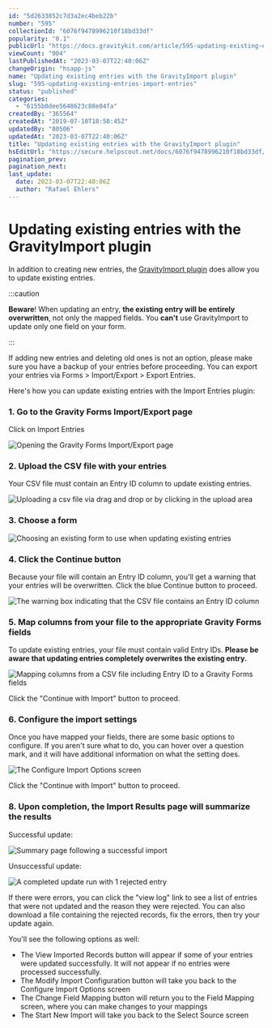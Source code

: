 ```yaml
---
id: "5d2633852c7d3a2ec4beb22b"
number: "595"
collectionId: "6076f9478996210f18bd33df"
popularity: "0.1"
publicUrl: "https://docs.gravitykit.com/article/595-updating-existing-entries-import-entries"
viewCount: "904"
lastPublishedAt: "2023-03-07T22:40:06Z"
changeOrigin: "hsapp-js"
name: "Updating existing entries with the GravityImport plugin"
slug: "595-updating-existing-entries-import-entries"
status: "published"
categories: 
  - "6155b0dee5648623c88e04fa"
createdBy: "365564"
createdAt: "2019-07-10T18:50:45Z"
updatedBy: "80506"
updatedAt: "2023-03-07T22:40:06Z"
title: "Updating existing entries with the GravityImport plugin"
hsEditUrl: "https://secure.helpscout.net/docs/6076f9478996210f18bd33df/article/5d2633852c7d3a2ec4beb22b"
pagination_prev: 
pagination_next: 
last_update:
  date: 2023-03-07T22:40:06Z
  author: "Rafael Ehlers"
---
```


# Updating existing entries with the GravityImport plugin

In addition to creating new entries, the [GravityImport plugin](https://www.gravitykit.com/extensions/gravity-forms-entry-importer/) does allow you to update existing entries.


:::caution

**Beware**! When updating an entry, **the existing entry will be entirely overwritten**, not only the mapped fields. You **can't** use GravityImport to update only one field on your form.

:::

  If adding new entries and deleting old ones is not an option, please make sure you have a backup of your entries before proceeding. You can export your entries via Forms &gt; Import/Export &gt; Export Entries.

Here's how you can update existing entries with the Import Entries plugin:

### 1. Go to the Gravity Forms Import/Export page

Click on Import Entries

![Opening the Gravity Forms Import/Export page](https://s3.amazonaws.com/helpscout.net/docs/assets/54c58489e4b051242988532c/images/5db09b4304286364bc90cb60/file-cs8IjtHW7C.png)

### 2. Upload the CSV file with your entries

Your CSV file must contain an Entry ID column to update existing entries.

![Uploading a csv file via drag and drop or by clicking in the upload area](https://s3.amazonaws.com/helpscout.net/docs/assets/54c58489e4b051242988532c/images/5db09bdf04286364bc90cb6d/file-6v8bhFStji.png)

### 3. Choose a form

![Choosing an existing form to use when updating existing entries](https://s3.amazonaws.com/helpscout.net/docs/assets/54c58489e4b051242988532c/images/5db09d3704286364bc90cb7e/file-TT0mWCiXq8.png)

### 4. Click the Continue button

Because your file will contain an Entry ID column, you'll get a warning that your entries will be overwritten. Click the blue Continue button to proceed.

![The warning box indicating that the CSV file contains an Entry ID column](https://s3.amazonaws.com/helpscout.net/docs/assets/54c58489e4b051242988532c/images/5db09dd304286364bc90cb85/file-nPuA0wecBw.png)

### 5. Map columns from your file to the appropriate Gravity Forms fields

To update existing entries, your file must contain valid Entry IDs. **Please be aware that updating entries completely overwrites the existing entry.**

![Mapping columns from a CSV file including Entry ID to a Gravity Forms fields](https://s3.amazonaws.com/helpscout.net/docs/assets/54c58489e4b051242988532c/images/5db09ef62c7d3a7e9ae2f06b/file-RkrtlzMuYj.png)

Click the "Continue with Import" button to proceed.

### 6. Configure the import settings

Once you have mapped your fields, there are some basic options to configure. If you aren't sure what to do, you can hover over a question mark, and it will have additional information on what the setting does.

![The Configure Import Options screen](https://s3.amazonaws.com/helpscout.net/docs/assets/54c58489e4b051242988532c/images/5db09fb404286364bc90cbac/file-8OTEnK6FkO.png)

Click the "Continue with Import" button to proceed.

### 8. Upon completion, the Import Results page will summarize the results

Successful update:

![Summary page following a successful import](https://s3.amazonaws.com/helpscout.net/docs/assets/54c58489e4b051242988532c/images/5db0a0b604286364bc90cbb7/file-UP4U5ticOs.png)

Unsuccessful update:

![A completed update run with 1 rejected entry](https://s3.amazonaws.com/helpscout.net/docs/assets/54c58489e4b051242988532c/images/5db0b4a92c7d3a7e9ae2f178/file-1jJR8xLPUo.png)

If there were errors, you can click the "view log" link to see a list of entries that were not updated and the reason they were rejected. You can also download a file containing the rejected records, fix the errors, then try your update again.

You'll see the following options as well:

- The View Imported Records button will appear if some of your entries were updated successfully. It will not appear if no entries were processed successfully.
- The Modify Import Configuration button will take you back to the Configure Import Options screen
- The Change Field Mapping button will return you to the Field Mapping screen, where you can make changes to your mappings
- The Start New Import will take you back to the Select Source screen
